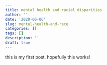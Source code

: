 ```yaml
---
title: mental health and racial disparities
author: ''
date: '2020-06-06'
slug: mental-health-and-race
categories: []
tags: []
description: ''
draft: true
---
```



this is my first post. hopefully this works!
